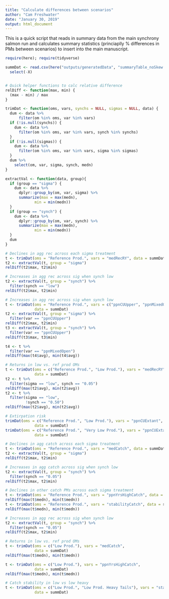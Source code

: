 ```yaml
---
title: "Calculate differences between scenarios"
author: "Cam Freshwater"
date: "January 30, 2019"
output: html_document
---
```


This is a quick script that reads in summary data from the main synchrony salmon run and calculates summary statistics (princiaplly % differences in PMs between scenarios) to insert into the main manuscript.

```r
require(here); require(tidyverse)

summDat <- read.csv(here("outputs/generatedData", "summaryTable_noSkew.csv")) %>% 
  select(-X)


# Quick helper functions to calc relative difference
relDiff <- function(max, min) {
  (max - min) / max
}

trimDat <- function(oms, vars, synchs = NULL, sigmas = NULL, data) {
  dum <- data %>% 
      filter(om %in% oms, var %in% vars)
  if (!is.null(synchs)) {
    dum <- data %>% 
      filter(om %in% oms, var %in% vars, synch %in% synchs)
  }
  if (!is.null(sigmas)) {
    dum <- data %>% 
      filter(om %in% oms, var %in% vars, sigma %in% sigmas)
  }
  dum %>% 
    select(om, var, sigma, synch, medn)
}

extractVal <- function(data, group){
  if (group == "sigma") {
    dum <- data %>% 
      dplyr::group_by(om, var, sigma) %>% 
      summarize(max = max(medn),
             min = min(medn))
  }
  if (group == "synch") {
    dum <- data %>% 
      dplyr::group_by(om, var, synch) %>%
      summarize(max = max(medn),
             min = min(medn))
  }
  dum
}
```


```r
# Declines in agg rec across each sigma treatment
t <- trimDat(oms = "Reference Prod.", vars = "medRecRY", data = summDat)
t2 <- extractVal(t, group = "sigma")
relDiff(t2$max, t2$min)

# Increases in agg rec across sig when synch low
t2 <- extractVal(t, group = "synch") %>% 
  filter(synch == "low")
relDiff(t2$max, t2$min)

# Increases in agg rec across sig when synch low
t <- trimDat(oms = "Reference Prod.", vars = c("ppnCUUpper", "ppnMixedOpen"), 
             data = summDat)
t2 <- extractVal(t, group = "sigma") %>% 
  filter(var == "ppnCUUpper")
relDiff(t2$max, t2$min)
t3 <- extractVal(t, group = "synch") %>% 
  filter(var == "ppnCUUpper")
relDiff(t3$max, t3$min)

t4 <- t %>% 
  filter(var == "ppnMixedOpen")
relDiff(max(t4$avg), min(t4$avg))

# Returns in low vs. ref prod OMs
t <- trimDat(oms = c("Reference Prod.", "Low Prod."), vars = "medRecRY", 
             data = summDat)
t2 <- t %>% 
  filter(sigma == "low", synch == "0.05")
relDiff(max(t2$avg), min(t2$avg))
t2 <- t %>% 
  filter(sigma == "low", 
         !synch == "0.50")
relDiff(max(t2$avg), min(t2$avg))

# Extirpation risk
trimDat(oms = c("Reference Prod.", "Low Prod."), vars = "ppnCUExtant", 
             data = summDat)
trimDat(oms = c("Reference Prod.", "Very Low Prod."), vars = "ppnCUExtant", 
             data = summDat)

# Declines in agg catch across each sigma treatment
t <- trimDat(oms = "Reference Prod.", vars = "medCatch", data = summDat)
t2 <- extractVal(t, group = "sigma")
relDiff(t2$max, t2$min)

# Increases in agg catch across sig when synch low
t2 <- extractVal(t, group = "synch") %>% 
  filter(synch == "0.05")
relDiff(t2$max, t2$min)

# Declines in other catch PMs across each sigma treatment
t <- trimDat(oms = "Reference Prod.", vars = "ppnYrsHighCatch", data = summDat)
relDiff(max(t$medn), min(t$medn))
t <- trimDat(oms = "Reference Prod.", vars = "stabilityCatch", data = summDat)
relDiff(max(t$medn), min(t$medn))

# Increases in agg rec across sig when synch low
t2 <- extractVal(t, group = "synch") %>% 
  filter(synch == "0.05")
relDiff(t2$max, t2$min)

# Returns in low vs. ref prod OMs
t <- trimDat(oms = c("Low Prod."), vars = "medCatch", 
             data = summDat)
relDiff(max(t$medn), min(t$medn))

t <- trimDat(oms = c("Low Prod."), vars = "ppnYrsHighCatch", 
             data = summDat)
relDiff(max(t$medn), min(t$medn))

# Catch stability in low vs low heavy
t <- trimDat(oms = c("Low Prod.", "Low Prod. Heavy Tails"), vars = "stabilityCatch", 
             data = summDat)

```
